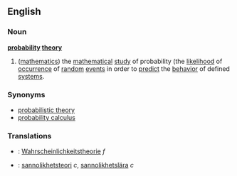 ==English==
===Noun===
'''[[probability]] [[theory]]'''
{{wikipedia}}
#([[mathematics]]) the [[mathematical]] [[study]] of probability (the [[likelihood]] of [[occurrence]] of [[random]] [[event]]s in order to [[predict]] the [[behavior]] of defined [[systems]].
===Synonyms===
* [[probabilistic theory]]
* [[probability calculus]]
===Translations===
*{{de}}: [[Wahrscheinlichkeitstheorie]] ''f''
*{{sv}}: [[sannolikhetsteori]] ''c'', [[sannolikhetslära]] ''c''